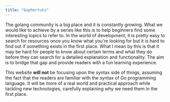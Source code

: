 ```yaml
---
title: "Gophertuts"
---
```

The golang community is a big place and it is constantly growing. What we would like to
achieve by a series like this is to help beginners find some interesting topics to refer to.
In the world of development, it is pretty easy to search for resources once you know what
you're looking for but it is hard to find out if something exists in the first place.
What I mean by this is that it may be hard for people to know about certain terms and what
they do before they can search for a detailed explanation and functionality.
The aim is to bridge that gap and provide readers with a fun learning experience.

This website **will not** be focusing upon the syntax side of things, assuming the fact that the readers are familiar
with the syntax of Go programming language. It will be more of a real world and practical approach
while tackling new technologies, carefully explaining why we need them in the first place.
